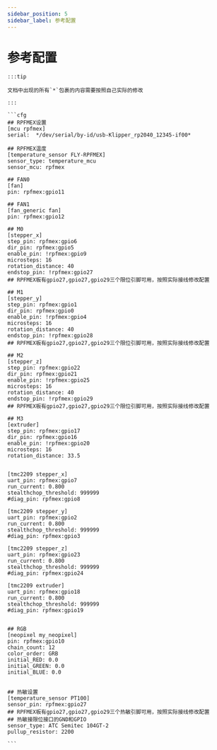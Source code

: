```yaml
---
sidebar_position: 5
sidebar_label: 参考配置
---
```

# 参考配置

    :::tip

    文档中出现的所有`*`包裹的内容需要按照自己实际的修改

    :::

    ```cfg
    ## RPFMEX设置
    [mcu rpfmex]
    serial:  */dev/serial/by-id/usb-Klipper_rp2040_12345-if00*

    ## RPFMEX温度
    [temperature_sensor FLY-RPFMEX]
    sensor_type: temperature_mcu
    sensor_mcu: rpfmex

    ## FAN0
    [fan]
    pin: rpfmex:gpio11

    ## FAN1
    [fan_generic fan]
    pin: rpfmex:gpio12

    ## M0
    [stepper_x]
    step_pin: rpfmex:gpio6
    dir_pin: rpfmex:gpio5
    enable_pin: !rpfmex:gpio9
    microsteps: 16
    rotation_distance: 40
    endstop_pin: !rpfmex:gpio27
    ## RPFMEX板有gpio27,gpio27,gpio29三个限位引脚可用，按照实际接线修改配置

    ## M1
    [stepper_y]
    step_pin: rpfmex:gpio1
    dir_pin: rpfmex:gpio0
    enable_pin: !rpfmex:gpio4
    microsteps: 16
    rotation_distance: 40
    endstop_pin: !rpfmex:gpio28
    ## RPFMEX板有gpio27,gpio27,gpio29三个限位引脚可用，按照实际接线修改配置

    ## M2
    [stepper_z]
    step_pin: rpfmex:gpio22
    dir_pin: rpfmex:gpio21
    enable_pin: !rpfmex:gpio25
    microsteps: 16
    rotation_distance: 40
    endstop_pin: !rpfmex:gpio29
    ## RPFMEX板有gpio27,gpio27,gpio29三个限位引脚可用，按照实际接线修改配置

    ## M3
    [extruder]
    step_pin: rpfmex:gpio17
    dir_pin: rpfmex:gpio16
    enable_pin: !rpfmex:gpio20
    microsteps: 16
    rotation_distance: 33.5


    [tmc2209 stepper_x]
    uart_pin: rpfmex:gpio7
    run_current: 0.800
    stealthchop_threshold: 999999
    #diag_pin: rpfmex:gpio8

    [tmc2209 stepper_y]
    uart_pin: rpfmex:gpio2
    run_current: 0.800
    stealthchop_threshold: 999999
    #diag_pin: rpfmex:gpio3

    [tmc2209 stepper_z]
    uart_pin: rpfmex:gpio23
    run_current: 0.800
    stealthchop_threshold: 999999
    #diag_pin: rpfmex:gpio24

    [tmc2209 extruder]
    uart_pin: rpfmex:gpio18
    run_current: 0.800
    stealthchop_threshold: 999999
    #diag_pin: rpfmex:gpio19


    ## RGB
    [neopixel my_neopixel]
    pin: rpfmex:gpio10
    chain_count: 12
    color_order: GRB
    initial_RED: 0.0
    initial_GREEN: 0.0
    initial_BLUE: 0.0


    ## 热敏设置
    [temperature_sensor PT100]
    sensor_pin: rpfmex:gpio27
    ## RPFMEX板有gpio27,gpio27,gpio29三个热敏引脚可用，按照实际接线修改配置
    ## 热敏接限位接口的GND和GPIO
    sensor_type: ATC Semitec 104GT-2
    pullup_resistor: 2200

    ```
